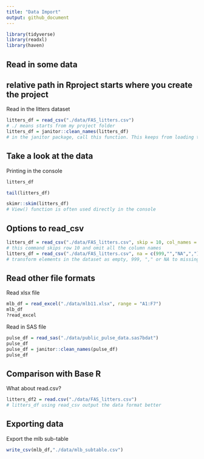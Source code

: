 ```yaml
---
title: "Data Import"
output: github_document
---
```


```r
library(tidyverse)
library(readxl)
library(haven)
```

## Read in some data

## relative path in Rproject starts where you create the project 

Read in the litters dataset
```r
litters_df = read_csv("./data/FAS_litters.csv")
# ./ means starts from my project folder
litters_df = janitor::clean_names(litters_df)
# in the janitor package, call this function. This keeps from loading the whole janitor package
```

## Take a look at the data

Printing in the console
```r
litters_df
```

```r
tail(litters_df)
```

```r
skimr::skim(litters_df)
# View() function is often used directly in the console
```

## Options to read_csv
```r
litters_df = read_csv("./data/FAS_litters.csv", skip = 10, col_names = FALSE)
# this command skips row 10 and omit all the column names
litters_df = read_csv("./data/FAS_litters.csv", na = c(999,"","NA",","))
# transform elements in the dataset as empty, 999, "," or NA to missing values
```

## Read other file formats

Read xlsx file

```r
mlb_df = read_excel("./data/mlb11.xlsx", range = "A1:F7")
mlb_df
?read_excel
```

Read in SAS file

```r
pulse_df = read_sas("./data/public_pulse_data.sas7bdat")
pulse_df
pulse_df = janitor::clean_names(pulse_df)
pulse_df
```

## Comparison with Base R

What about read.csv?
```r
litters_df2 = read.csv("./data/FAS_litters.csv")
# litters_df using read_csv output the data format better
```


## Exporting data

Export the mlb sub-table
```r
write_csv(mlb_df,"./data/mlb_subtable.csv")
```







